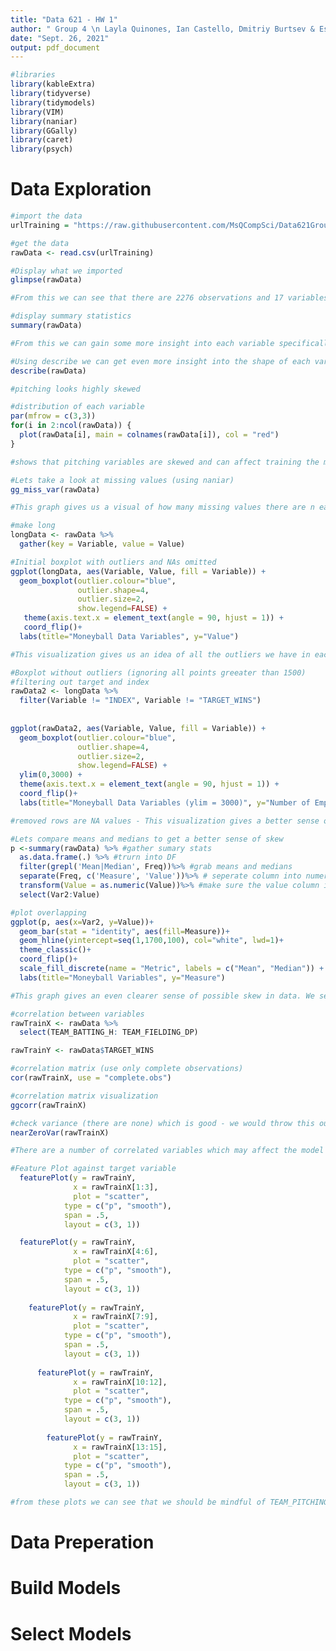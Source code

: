 ---
title: "Data 621 - HW 1"
author: " Group 4 \n Layla Quinones, Ian Castello, Dmitriy Burtsev & Esteban Aramayo "
date: "Sept. 26, 2021"
output: pdf_document
---

```{r, warning = FALSE, message = FALSE}
#libraries
library(kableExtra)
library(tidyverse)
library(tidymodels)
library(VIM)
library(naniar)
library(GGally)
library(caret)
library(psych)
```
# Data Exploration

```{r}
#import the data
urlTraining = "https://raw.githubusercontent.com/MsQCompSci/Data621Group4/main/HW1/moneyball-training-data.csv"

#get the data
rawData <- read.csv(urlTraining)

#Display what we imported
glimpse(rawData)

#From this we can see that there are 2276 observations and 17 variables in total which means we have 1 variable with a unique index, 15 features and 1 target variable to train our model. There is no categorical variables and every variable is an integer. There also appears to be missing values in this data set.
```

```{r}
#display summary statistics
summary(rawData)

#From this we can gain some more insight into each variable specifically. We can see that most variables seem to be close to normally distributed (with a few exceptions) and some have NA values that we should clean up. 
```

```{r}
#Using describe we can get even more insight into the shape of each variable
describe(rawData)

#pitching looks highly skewed
```

```{r}
#distribution of each variable
par(mfrow = c(3,3))
for(i in 2:ncol(rawData)) {
  plot(rawData[i], main = colnames(rawData[i]), col = "red")
}

#shows that pitching variables are skewed and can affect training the model

```

```{r}
#Lets take a look at missing values (using naniar)
gg_miss_var(rawData)

#This graph gives us a visual of how many missing values there are n each variable which will determine how or weather we impute, delete those data points or ignore that variable as a whole. From this visualization I can tell that Team_Batting_HBP has mostly NAs and can be deleted. We also know the last three variables on this chart (Target Wins and Index) are not going to be part of the training set because index has no meaning behind it and target_wins is or target variable. 
```

```{r}
#make long
longData <- rawData %>%
  gather(key = Variable, value = Value)

#Initial boxplot with outliers and NAs omitted
ggplot(longData, aes(Variable, Value, fill = Variable)) + 
  geom_boxplot(outlier.colour="blue", 
               outlier.shape=4, 
               outlier.size=2, 
               show.legend=FALSE) + 
   theme(axis.text.x = element_text(angle = 90, hjust = 1)) +
   coord_flip()+
  labs(title="Moneyball Data Variables", y="Value")

#This visualization gives us an idea of all the outliers we have in each variable but does not give us a good sense of the distribution. We can use the visualization above to interpret shape. From the graph below we see that the variable TEAM_PITCHING_H has the greatest number of outliers which may mean we throw that variable out and not consider it in our model. 
```

```{r}
#Boxplot without outliers (ignoring all points greeater than 1500)
#filtering out target and index
rawData2 <- longData %>%
  filter(Variable != "INDEX", Variable != "TARGET_WINS")
  
  
ggplot(rawData2, aes(Variable, Value, fill = Variable)) + 
  geom_boxplot(outlier.colour="blue", 
               outlier.shape=4, 
               outlier.size=2, 
               show.legend=FALSE) + 
  ylim(0,3000) +
  theme(axis.text.x = element_text(angle = 90, hjust = 1)) +
  coord_flip()+
  labs(title="Moneyball Data Variables (ylim = 3000)", y="Number of Employees")

#removed rows are NA values - This visualization gives a better sense of how many outliers there are in each variable which we may or may not have to take into account in our Data Prep for models.
```

```{r}
#Lets compare means and medians to get a better sense of skew
p <-summary(rawData) %>% #gather sumary stats
  as.data.frame(.) %>% #trurn into DF
  filter(grepl('Mean|Median', Freq))%>% #grab means and medians
  separate(Freq, c('Measure', 'Value'))%>% # seperate column into numeric and measure
  transform(Value = as.numeric(Value))%>% #make sure the value column is numeric
  select(Var2:Value)

#plot overlapping
ggplot(p, aes(x=Var2, y=Value))+
  geom_bar(stat = "identity", aes(fill=Measure))+
  geom_hline(yintercept=seq(1,1700,100), col="white", lwd=1)+
  theme_classic()+
  coord_flip()+
  scale_fill_discrete(name = "Metric", labels = c("Mean", "Median")) +
  labs(title="Moneyball Variables", y="Measure")

#This graph gives an even clearer sense of possible skew in data. We see again TEAM_PITCHING_H has a huge skew, TEAM_PITCHING_SO and BB, TEAM_BATTING_SO and BB are also signifcantly skewed. The rest is still hard to tell.
```

```{r}
#correlation between variables
rawTrainX <- rawData %>%
  select(TEAM_BATTING_H: TEAM_FIELDING_DP)

rawTrainY <- rawData$TARGET_WINS

#correlation matrix (use only complete observations)
cor(rawTrainX, use = "complete.obs")

#correlation matrix visualization
ggcorr(rawTrainX)

#check variance (there are none) which is good - we would throw this out if there was one iwth zero variance
nearZeroVar(rawTrainX)

#There are a number of correlated variables which may affect the model - we want to make sure that colinearity and correlated variables are not going to affect the model we will be using. Here we can see that TEAM_BATTING_H & TEAM_PITCHING H, TEAM_BATTING_HR & TEAM_PITCHING HR, TEAM_BATTING_BB & TEAM_PITCHING BB, TEAM_BATTING_SO & TEAM_PITCHING SO, TEAM_BATTING_HR & TEAM_PITCHING HR are all above a 75% correlation. I would love to play around with including one in each group or maybe developing features that are linear combinations of those variables (PCA maybe).
```

```{r}
#Feature Plot against target variable
  featurePlot(y = rawTrainY, 
              x = rawTrainX[1:3],
              plot = "scatter",
            type = c("p", "smooth"),
            span = .5,
            layout = c(3, 1))

  featurePlot(y = rawTrainY, 
              x = rawTrainX[4:6],
              plot = "scatter",
            type = c("p", "smooth"),
            span = .5,
            layout = c(3, 1))
  
    featurePlot(y = rawTrainY, 
              x = rawTrainX[7:9],
              plot = "scatter",
            type = c("p", "smooth"),
            span = .5,
            layout = c(3, 1))
    
      featurePlot(y = rawTrainY, 
              x = rawTrainX[10:12],
              plot = "scatter",
            type = c("p", "smooth"),
            span = .5,
            layout = c(3, 1))
      
        featurePlot(y = rawTrainY, 
              x = rawTrainX[13:15],
              plot = "scatter",
            type = c("p", "smooth"),
            span = .5,
            layout = c(3, 1))

#from these plots we can see that we should be mindful of TEAM_PITCHING_ (not so much HR), TEAM_FIELDING_E variables because they are obveously highly skewed and dont follow the trend line much
```

# Data Preperation



# Build Models

# Select Models


